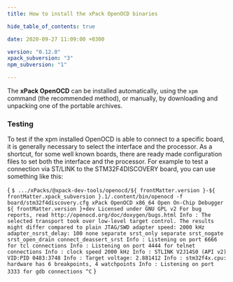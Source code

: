 ```yaml
---
title: How to install the xPack OpenOCD binaries

hide_table_of_contents: true

date: 2020-09-27 11:09:00 +0300

version: "0.12.0"
xpack_subversion: "3"
npm_subversion: "1"

---
```




The **xPack OpenOCD** can be installed automatically, using the `xpm` command
(the recommended method), or manually, by downloading and unpacking one of the
portable archives.

<Tabs groupId="operating-systems">
  <TabItem value="windows" label="Windows" default>
    <InstallWindows version={ frontMatter.version } xpack_subversion={ frontMatter.xpack_subversion } npm_subversion={ frontMatter.npm_subversion } is_windows="True"/>
  </TabItem>
  <TabItem value="macos" label="macOS">
    <InstallMacOS version={ frontMatter.version } xpack_subversion={ frontMatter.xpack_subversion } npm_subversion={ frontMatter.npm_subversion }/>
  </TabItem>
  <TabItem value="linux" label="GNU/Linux">
    <InstallLinux version={ frontMatter.version } xpack_subversion={ frontMatter.xpack_subversion } npm_subversion={ frontMatter.npm_subversion }/>
  </TabItem>
</Tabs>

### Testing

To test if the xpm installed OpenOCD is able to connect to a specific board, it is generally necessary to select the interface and the processor. As a shortcut, for some well known boards, there are ready made configuration files to set both the interface and the processor. For example to test a connection via ST/LINK to the STM32F4DISCOVERY board, you can use something like this:

<CodeBlock language="console"> {
`$ .../xPacks/@xpack-dev-tools/openocd/${ frontMatter.version }-${ frontMatter.xpack_subversion }.1/.content/bin/openocd -f board/stm32f4discovery.cfg
xPack OpenOCD x86_64 Open On-Chip Debugger ${ frontMatter.version }+dev
Licensed under GNU GPL v2
For bug reports, read
	http://openocd.org/doc/doxygen/bugs.html
Info : The selected transport took over low-level target control. The results might differ compared to plain JTAG/SWD
adapter speed: 2000 kHz
adapter_nsrst_delay: 100
none separate
srst_only separate srst_nogate srst_open_drain connect_deassert_srst
Info : Listening on port 6666 for tcl connections
Info : Listening on port 4444 for telnet connections
Info : clock speed 2000 kHz
Info : STLINK V2J14S0 (API v2) VID:PID 0483:3748
Info : Target voltage: 2.881412
Info : stm32f4x.cpu: hardware has 6 breakpoints, 4 watchpoints
Info : Listening on port 3333 for gdb connections
^C`
}</CodeBlock>
